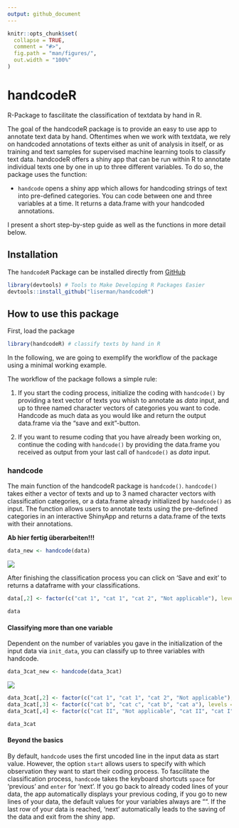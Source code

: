 ```yaml
---
output: github_document
---
```


```r
knitr::opts_chunk$set(
  collapse = TRUE,
  comment = "#>",
  fig.path = "man/figures/",
  out.width = "100%"
)
```


# handcodeR

R-Package to fascilitate the classification of textdata by hand in R.


The goal of the handcodeR package is to provide an easy to use app to annotate text data by hand. Oftentimes when we work with textdata, we rely on handcoded annotations of texts either as unit of analysis in itself, or as training and text samples for supervised machine learning tools to classify text data. handcodeR offers a shiny app that can be run within R to annotate individual texts one by one in up to three different variables. To do so, the package uses the function:

- `handcode` opens a shiny app which allows for handcoding strings of text into pre-defined categories. You can code between one and three variables at a time. It returns a data.frame with your handcoded annotations.


I present a short step-by-step guide as well as the functions in more detail below.

## Installation

The `handcodeR` Package can be installed directly from [GitHub](https://github.com/liserman/handcodeR)

```R
library(devtools) # Tools to Make Developing R Packages Easier
devtools::install_github("liserman/handcodeR")
```

## How to use this package

First, load the package

```R
library(handcodeR) # classify texts by hand in R
```

In the following, we are going to exemplify the workflow of the package using a minimal working example.

The workflow of the package follows a simple rule:

1. If you start the coding process, initialize the coding with `handcode()` by providing a text vector of texts you whish to annotate as *data* input, and up to three named character vectors of categories you want to code. Handcode as much data as you would like and return the output data.frame via the "save and exit"-button.

2. If you want to resume coding that you have already been working on, continue the coding with `handcode()` by providing the data.frame you received as output from your last call of `handcode()` as *data* input.


### handcode

The main function of the handcodeR package is `handcode()`. `handcode()` takes either a vector of texts and up to 3 named character vectors with classification categories, or a data.frame already initialized by `handcode()` as input. The function allows users to annotate texts using the pre-defined categories in an interactive ShinyApp and returns a data.frame of the texts with their annotations.



**Ab hier fertig überarbeiten!!!**


```R
data_new <- handcode(data)
```

![](man/figures/shinyApp.PNG)

After finishing the classification process you can click on 'Save and exit' to returns a dataframe with your classifications.

```R
data[,2] <- factor(c("cat 1", "cat 1", "cat 2", "Not applicable"), levels = c("", "Not applicable", "cat 1", "cat 2"))

data
```


#### Classifying more than one variable

Dependent on the number of variables you gave in the initialization of the input data via `init_data`, you can classify up to three variables with handcode.

```r
data_3cat_new <- handcode(data_3cat)
```

![](man/figures/shinyApp3.PNG)

```R
data_3cat[,2] <- factor(c("cat 1", "cat 1", "cat 2", "Not applicable"), levels = c("", "Not applicable", "cat 1", "cat 2"))
data_3cat[,3] <- factor(c("cat b", "cat c", "cat b", "cat a"), levels = c("", "Not applicable", "cat a", "cat b", "cat c"))
data_3cat[,4] <- factor(c("cat II", "Not applicable", "cat II", "cat I"), levels = c("", "Not applicable", "cat I", "cat II"))

data_3cat
```


#### Beyond the basics

By default, `handcode` uses the first uncoded line in the input data as start value. However, the option `start` allows users to specify with which observation they want to start their coding process. To fascilitate the classification process, `handcode` takes the keyboard shortcuts `space` for 'previous' and `enter` for 'next'. If you go back to already coded lines of your data, the app automatically displays your previous coding, if you go to new lines of your data, the default values for your variables always are "". If the last row of your data is reached, 'next' automatically leads to the saving of the data and exit from the shiny app.  


